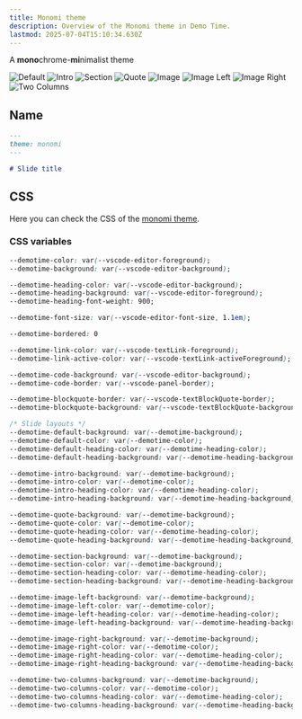```yaml
---
title: Monomi theme
description: Overview of the Monomi theme in Demo Time.
lastmod: 2025-07-04T15:10:34.630Z
---
```




A <b>mono</b>chrome-<b>mi</b>nimalist theme

<div class="relative">
  <div class="images w-full relative">
    <div class="slideshow">
      <Image class="h-full" src={defaultmonomiImg} alt="Default" />
      <Image class="h-full" src={intromonomiImg} alt="Intro" />
      <Image class="h-full" src={sectionmonomiImg} alt="Section" />
      <Image class="h-full" src={quotemonomiImg} alt="Quote" />
      <Image class="h-full" src={imagemonomiImg} alt="Image" />
      <Image class="h-full" src={imageLeftmonomiImg} alt="Image Left" />
      <Image class="h-full" src={imageRightmonomiImg} alt="Image Right" />
      <Image class="h-full" src={twoColumnsmonomiImg} alt="Two Columns" />
    </div>
  </div>
</div>

## Name

```md
---
theme: monomi
---

# Slide title
```

## CSS

Here you can check the CSS of the [monomi theme](https://github.com/estruyf/vscode-demo-time/blob/dev/src/preview/themes/monomi.css).

### CSS variables

```css
--demotime-color: var(--vscode-editor-foreground);
--demotime-background: var(--vscode-editor-background);

--demotime-heading-color: var(--vscode-editor-background);
--demotime-heading-background: var(--vscode-editor-foreground);
--demotime-heading-font-weight: 900;

--demotime-font-size: var(--vscode-editor-font-size, 1.1em);

--demotime-bordered: 0

--demotime-link-color: var(--vscode-textLink-foreground);
--demotime-link-active-color: var(--vscode-textLink-activeForeground);

--demotime-code-background: var(--vscode-editor-background);
--demotime-code-border: var(--vscode-panel-border);

--demotime-blockquote-border: var(--vscode-textBlockQuote-border);
--demotime-blockquote-background: var(--vscode-textBlockQuote-background);

/* Slide layouts */
--demotime-default-background: var(--demotime-background);
--demotime-default-color: var(--demotime-color);
--demotime-default-heading-color: var(--demotime-heading-color);
--demotime-default-heading-background: var(--demotime-heading-background);

--demotime-intro-background: var(--demotime-background);
--demotime-intro-color: var(--demotime-color);
--demotime-intro-heading-color: var(--demotime-heading-color);
--demotime-intro-heading-background: var(--demotime-heading-background);

--demotime-quote-background: var(--demotime-background);
--demotime-quote-color: var(--demotime-color);
--demotime-quote-heading-color: var(--demotime-heading-color);
--demotime-quote-heading-background: var(--demotime-heading-background);

--demotime-section-background: var(--demotime-background);
--demotime-section-color: var(--demotime-background);
--demotime-section-heading-color: var(--demotime-heading-color);
--demotime-section-heading-background: var(--demotime-heading-background);

--demotime-image-left-background: var(--demotime-background);
--demotime-image-left-color: var(--demotime-color);
--demotime-image-left-heading-color: var(--demotime-heading-color);
--demotime-image-left-heading-background: var(--demotime-heading-background);

--demotime-image-right-background: var(--demotime-background);
--demotime-image-right-color: var(--demotime-color);
--demotime-image-right-heading-color: var(--demotime-heading-color);
--demotime-image-right-heading-background: var(--demotime-heading-background);

--demotime-two-columns-background: var(--demotime-background);
--demotime-two-columns-color: var(--demotime-color);
--demotime-two-columns-heading-color: var(--demotime-heading-color);
--demotime-two-columns-heading-background: var(--demotime-heading-background);
```